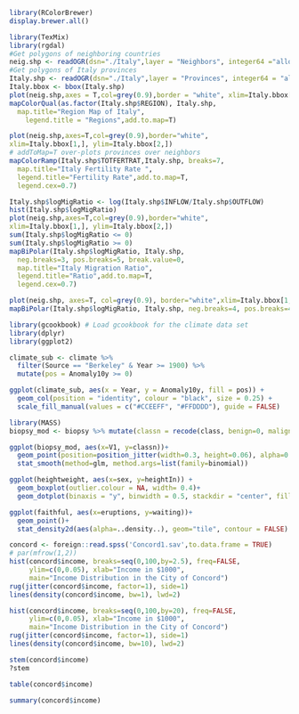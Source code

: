 

```r
library(RColorBrewer)
display.brewer.all()
```

```r
library(TexMix)
library(rgdal)
#Get polygons of neighboring countries
neig.shp <- readOGR(dsn="./Italy",layer = "Neighbors", integer64 ="allow.loss")
#Get polygons of Italy provinces
Italy.shp <- readOGR(dsn="./Italy",layer = "Provinces", integer64 = "allow.loss")
Italy.bbox <- bbox(Italy.shp)
plot(neig.shp,axes = T,col=grey(0.9),border = "white", xlim=Italy.bbox[1,], ylim=Italy.bbox[2,])
mapColorQual(as.factor(Italy.shp$REGION), Italy.shp,
  map.title="Region Map of Italy",
    legend.title = "Regions",add.to.map=T)
```

```r
plot(neig.shp,axes=T,col=grey(0.9),border="white",
xlim=Italy.bbox[1,], ylim=Italy.bbox[2,])
# addToMap=T over-plots provinces over neighbors
mapColorRamp(Italy.shp$TOTFERTRAT,Italy.shp, breaks=7,
  map.title="Italy Fertility Rate ",
  legend.title="Fertility Rate",add.to.map=T,
  legend.cex=0.7)
```

```r
Italy.shp$logMigRatio <- log(Italy.shp$INFLOW/Italy.shp$OUTFLOW)
hist(Italy.shp$logMigRatio)
plot(neig.shp,axes=T,col=grey(0.9),border="white",
xlim=Italy.bbox[1,], ylim=Italy.bbox[2,])
sum(Italy.shp$logMigRatio <= 0)
sum(Italy.shp$logMigRatio >= 0)
mapBiPolar(Italy.shp$logMigRatio, Italy.shp,
  neg.breaks=3, pos.breaks=5, break.value=0,
  map.title="Italy Migration Ratio",
  legend.title="Ratio",add.to.map=T,
  legend.cex=0.7)
```

```r
plot(neig.shp, axes=T, col=grey(0.9), border="white",xlim=Italy.bbox[1,], ylim=Italy.bbox[2,])
mapBiPolar(Italy.shp$logMigRatio, Italy.shp, neg.breaks=4, pos.breaks=4,  break.value=median(Italy.shp$logMigRatio),map.title="Below and Above Median Population Change",legend.title="Migration\nChange",legend.cex=0.8, add.to.map=T)
```


```r
library(gcookbook) # Load gcookbook for the climate data set
library(dplyr)
library(ggplot2)

climate_sub <- climate %>%
  filter(Source == "Berkeley" & Year >= 1900) %>%
  mutate(pos = Anomaly10y >= 0)

ggplot(climate_sub, aes(x = Year, y = Anomaly10y, fill = pos)) +
  geom_col(position = "identity", colour = "black", size = 0.25) +
  scale_fill_manual(values = c("#CCEEFF", "#FFDDDD"), guide = FALSE)
```

```r
library(MASS)
biopsy_mod <- biopsy %>% mutate(classn = recode(class, benign=0, malignant=1))

ggplot(biopsy_mod, aes(x=V1, y=classn))+
  geom_point(position=position_jitter(width=0.3, height=0.06), alpha=0.4, shape=21, size=1.5)+
  stat_smooth(method=glm, method.args=list(family=binomial))
```

```r
ggplot(heightweight, aes(x=sex, y=heightIn)) +
  geom_boxplot(outlier.colour = NA, width= 0.4)+
  geom_dotplot(binaxis = "y", binwidth = 0.5, stackdir = "center", fill=NA)
```

```r
ggplot(faithful, aes(x=eruptions, y=waiting))+
  geom_point()+
  stat_density2d(aes(alpha=..density..), geom="tile", contour = FALSE)
```

```r
concord <- foreign::read.spss('Concord1.sav',to.data.frame = TRUE)
# par(mfrow(1,2))
hist(concord$income, breaks=seq(0,100,by=2.5), freq=FALSE, 
     ylim=c(0,0.05), xlab="Income in $1000", 
     main="Income Distribution in the City of Concord")
rug(jitter(concord$income, factor=1), side=1)
lines(density(concord$income, bw=1), lwd=2)
```
```r
hist(concord$income, breaks=seq(0,100,by=20), freq=FALSE, 
     ylim=c(0,0.05), xlab="Income in $1000", 
     main="Income Distribution in the City of Concord")
rug(jitter(concord$income, factor=1), side=1)
lines(density(concord$income, bw=10), lwd=2)
```

```r
stem(concord$income) 
?stem
```
```r
table(concord$income)
```

```r
summary(concord$income)
```


